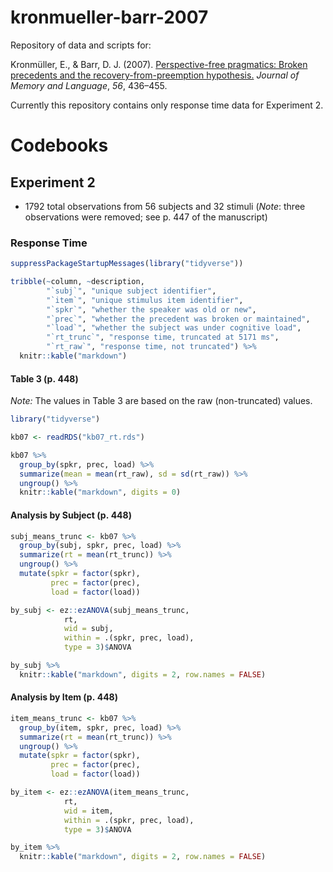 # kronmueller-barr-2007

Repository of data and scripts for:

Kronmüller, E., &amp; Barr, D. J. (2007). [Perspective-free pragmatics: Broken precedents and the recovery-from-preemption hypothesis.](https://doi.org/10.1016/j.jml.2006.05.002) *Journal of Memory and Language*, *56*, 436--455.

Currently this repository contains only response time data for Experiment 2.

# Codebooks

## Experiment 2

- 1792 total observations from 56 subjects and 32 stimuli (*Note*: three observations were removed; see p. 447 of the manuscript)

### Response Time

```r
suppressPackageStartupMessages(library("tidyverse"))

tribble(~column, ~description,
        "`subj`", "unique subject identifier",
        "`item`", "unique stimulus item identifier",
        "`spkr`", "whether the speaker was old or new",
        "`prec`", "whether the precedent was broken or maintained",
        "`load`", "whether the subject was under cognitive load",
        "`rt_trunc`", "response time, truncated at 5171 ms",
        "`rt_raw`", "response time, not truncated") %>%
  knitr::kable("markdown")
```

#### Table 3 (p. 448)

*Note:* The values in Table 3 are based on the raw (non-truncated) values.

```r
library("tidyverse")

kb07 <- readRDS("kb07_rt.rds")

kb07 %>%
  group_by(spkr, prec, load) %>%
  summarize(mean = mean(rt_raw), sd = sd(rt_raw)) %>%
  ungroup() %>%
  knitr::kable("markdown", digits = 0)
```

#### Analysis by Subject (p. 448)

```r
subj_means_trunc <- kb07 %>%
  group_by(subj, spkr, prec, load) %>%
  summarize(rt = mean(rt_trunc)) %>%
  ungroup() %>%
  mutate(spkr = factor(spkr),
         prec = factor(prec),
         load = factor(load))

by_subj <- ez::ezANOVA(subj_means_trunc,
            rt,
            wid = subj,
            within = .(spkr, prec, load),
            type = 3)$ANOVA

by_subj %>%
  knitr::kable("markdown", digits = 2, row.names = FALSE) 
```

#### Analysis by Item (p. 448)

```r
item_means_trunc <- kb07 %>%
  group_by(item, spkr, prec, load) %>%
  summarize(rt = mean(rt_trunc)) %>%
  ungroup() %>%
  mutate(spkr = factor(spkr),
         prec = factor(prec),
         load = factor(load))

by_item <- ez::ezANOVA(item_means_trunc,
            rt,
            wid = item,
            within = .(spkr, prec, load),
            type = 3)$ANOVA

by_item %>%
  knitr::kable("markdown", digits = 2, row.names = FALSE)
```
